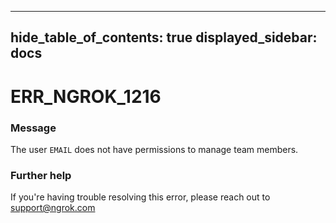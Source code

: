 

---
hide_table_of_contents: true
displayed_sidebar: docs
---


# ERR_NGROK_1216

### Message
The user `EMAIL` does not have permissions to manage team members.

<ErrorDetails />



### Further help
If you're having trouble resolving this error, please reach out to [support@ngrok.com](mailto:support@ngrok.com?subject=Help%20with%20ERR_NGROK_1216)

